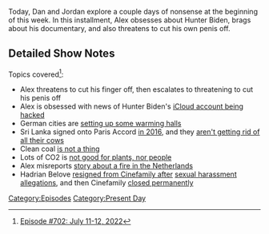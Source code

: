 {{DEFAULTSORT:
    #_EPISODE_0702:July 11-12, 2022
}}{{Episode
    | title             = July 11-12, 2022
    | caption           = Listen to this episode on [https://knowledgefight.libsyn.com/702-july-11-12-2022 Libsyn] [https://open.spotify.com/episode/2LfCw491tNzZMeMj3gRffi Spotify], Read the [[Transcript/702: July 11-12, 2022|Unofficial Transcript]], View discussion on [https://reddit.com/vzgic3 Reddit]
    | episodeNumber     = 702
    | length            = 01:46:12
    | airDate           = July 15, 2022
    | coverageStartDate = July 11, 2022
    | coverageEndDate   = July 12, 2022
    | episodeType       = [[:Category:Present Day|Present Day]]
    | previousEpisode   = [[701: June 23, 2004]]
    | nextEpisode       = [[703: 9/11, Part 1]]
}}

{{Stub}}

Today, Dan and Jordan explore a couple days of nonsense at the beginning of this week.  In this installment, Alex obsesses about Hunter Biden, brags about his documentary, and also threatens to cut his own penis off.

==Detailed Show Notes==

Topics covered<ref>[https://knowledgefight.com/research/2022/7/14/episode-702-july-11-12-2022 Episode #702: July 11-12, 2022]</ref>:

*Alex threatens to cut his finger off, then escalates to threatening to cut his penis off
*Alex is obsessed with news of Hunter Biden's [https://www.vice.com/en/article/g5vgwm/alleged-hunter-biden-leak-shows-icloud-can-be-iphone-securitys-weak-link?utm_medium=email&utm_source=substack iCloud account being hacked]
*German cities are [https://www.thelocal.de/20220712/no-one-should-freeze-german-cities-plan-public-warming-halls-for-winter/ setting up some warming halls]
*Sri Lanka signed onto Paris Accord [https://unfccc.int/node/61204 in 2016], and they [http://www.statistics.gov.lk/Agriculture/StaticalInformation/rubb4 aren't getting rid of all their cows]
*Clean coal [https://www.popularmechanics.com/technology/infrastructure/news/a27886/how-does-clean-coal-work/ is not a thing]
*Lots of CO2 is [https://www.ncbi.nlm.nih.gov/pmc/articles/PMC5380556/ not good for plants, nor people]
*Alex misreports [https://apnews.com/article/Fact-Check-Fire-Netherlands-Bill-Gates-527107720161 story about a fire in the Netherlands]
*Hadrian Belove [https://www.indiewire.com/2017/08/hadrian-belove-cinefamily-resigns-sexual-harrasment-1201868927/ resigned from Cinefamily after] [https://jezebel.com/after-allegations-of-exploiting-young-women-former-cin-1798320468 sexual harassment allegations], and then Cinefamily [https://www.latimes.com/entertainment/movies/la-et-mn-cinefamily-shuts-down-20171114-story.html closed permanently]

[[Category:Episodes]]
[[Category:Present Day]]
